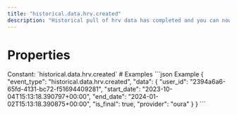 ```yaml
---
title: "historical.data.hrv.created"
description: "Historical pull of hrv data has completed and you can now pull data for this resource."
---
```

# Properties
<ResponseField name="event_type" type="const string" required="true">
Constant: `historical.data.hrv.created`
</ResponseField>
<ResponseField name="data" type="HistoricalDataCreated" required="true">
<Expandable title="HistoricalDataCreated" defaultOpen="true">
<ResponseField name="user_id" type="string" required="true">
</ResponseField>
<ResponseField name="start_date" type="string" required="true">
</ResponseField>
<ResponseField name="end_date" type="string" required="true">
</ResponseField>
<ResponseField name="is_final" type="boolean" required="true">
</ResponseField>
<ResponseField name="provider" type="string" required="true">
</ResponseField>
</Expandable>
</ResponseField>
# Examples
<CodeGroup>
```json Example
{
  "event_type": "historical.data.hrv.created",
  "data": {
    "user_id": "2394a6a6-65fd-4131-bc72-f51694409281",
    "start_date": "2023-10-04T15:13:18.390797+00:00",
    "end_date": "2024-01-02T15:13:18.390875+00:00",
    "is_final": true,
    "provider": "oura"
  }
}
```
</CodeGroup>
